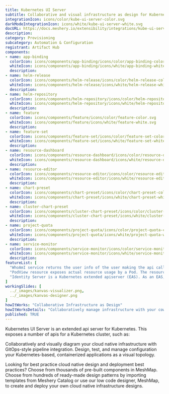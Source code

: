 ```yaml
---
title: Kubernetes UI Server
subtitle: Collaborative and visual infrastructure as design for Kubernetes UI Server
integrationIcon: icons/color/kube-ui-server-color.svg
darkModeIntegrationIcon: icons/white/kube-ui-server-white.svg
docURL: https://docs.meshery.io/extensibility/integrations/kube-ui-server
description: 
category: Provisioning
subcategory: Automation & Configuration
registrant: Artifact Hub
components: 
- name: app-binding
  colorIcon: icons/components/app-binding/icons/color/app-binding-color.svg
  whiteIcon: icons/components/app-binding/icons/white/app-binding-white.svg
  description: 
- name: helm-release
  colorIcon: icons/components/helm-release/icons/color/helm-release-color.svg
  whiteIcon: icons/components/helm-release/icons/white/helm-release-white.svg
  description: 
- name: helm-repository
  colorIcon: icons/components/helm-repository/icons/color/helm-repository-color.svg
  whiteIcon: icons/components/helm-repository/icons/white/helm-repository-white.svg
  description: 
- name: feature
  colorIcon: icons/components/feature/icons/color/feature-color.svg
  whiteIcon: icons/components/feature/icons/white/feature-white.svg
  description: 
- name: feature-set
  colorIcon: icons/components/feature-set/icons/color/feature-set-color.svg
  whiteIcon: icons/components/feature-set/icons/white/feature-set-white.svg
  description: 
- name: resource-dashboard
  colorIcon: icons/components/resource-dashboard/icons/color/resource-dashboard-color.svg
  whiteIcon: icons/components/resource-dashboard/icons/white/resource-dashboard-white.svg
  description: 
- name: resource-editor
  colorIcon: icons/components/resource-editor/icons/color/resource-editor-color.svg
  whiteIcon: icons/components/resource-editor/icons/white/resource-editor-white.svg
  description: 
- name: chart-preset
  colorIcon: icons/components/chart-preset/icons/color/chart-preset-color.svg
  whiteIcon: icons/components/chart-preset/icons/white/chart-preset-white.svg
  description: 
- name: cluster-chart-preset
  colorIcon: icons/components/cluster-chart-preset/icons/color/cluster-chart-preset-color.svg
  whiteIcon: icons/components/cluster-chart-preset/icons/white/cluster-chart-preset-white.svg
  description: 
- name: project-quota
  colorIcon: icons/components/project-quota/icons/color/project-quota-color.svg
  whiteIcon: icons/components/project-quota/icons/white/project-quota-white.svg
  description: 
- name: service-monitor
  colorIcon: icons/components/service-monitor/icons/color/service-monitor-color.svg
  whiteIcon: icons/components/service-monitor/icons/white/service-monitor-white.svg
  description: 
featureList: [
  "WhoAmI service returns the user info of the user making the api call.",
  "PodView resource exposes actual resource usage by a Pod. The resource usage information is read from Prometheus.",
  "Identity Server is a Kubernetes extended apiserver (EAS). As an EAS, it has access to the user who is making an api call to the whoami server."
]
workingSlides: [
  ../_images/kanvas-visualizer.png,
  ../_images/kanvas-designer.png
]
howItWorks: "Collaborative Infrastructure as Design"
howItWorksDetails: "Collaboratively manage infrastructure with your coworkers synchronously sharing the same designs."
published: TRUE
---
```

<p>
Kubernetes UI Server is an extended api server for Kubernetes. This exposes a number of apis for a Kubernetes cluster, such as:
</p>
<p>
    Collaboratively and visually diagram your cloud native infrastructure with GitOps-style pipeline integration. Design, test, and manage configuration your Kubernetes-based, containerized applications as a visual topology.
</p>
<p>
    Looking for best practice cloud native design and deployment best practices? Choose from thousands of pre-built components in MeshMap. Choose from hundreds of ready-made design patterns by importing templates from Meshery Catalog or use our low code designer, MeshMap, to create and deploy your own cloud native infrastructure designs.
</p>
